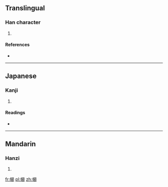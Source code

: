 ==Translingual==

===Han character===
{{Han char|rn=50|rad=巾|as=15|sn=18|four=4822<sub>7</sub>|canj=中月竹日中 (LBHAL)|ids=⿰[[巾]][[節]]}}

# {{defn|Han|sort=巾15}}

====References====
* {{Han ref|kx=0338.050|dkj=09135|dj=0644.360|hdz=10758.030|uh=5E6F|ud=24175|bh=E96E|bd=59758}}

----

==Japanese==

===Kanji===
{{ja-kanji|grade=|rs=巾15}}

# {{defn|lang=ja|sort=巾15}}

====Readings====
* {{ja-readings|on=[[せつ]] (setsu), [[せち]] (sechi), [[さつ]] (satsu), [[さち]] (sachi)|kun=[[ぬぐふ]] (nugufu)}}

----

==Mandarin==

===Hanzi===
{{cmn-hanzi|pin=[[jié]] ([[jie2]])|wg=chieh<sup>2</sup>}}

# {{defn|lang=cmn|sort=巾15}}

[[fr:幯]]
[[pl:幯]]
[[zh:幯]]